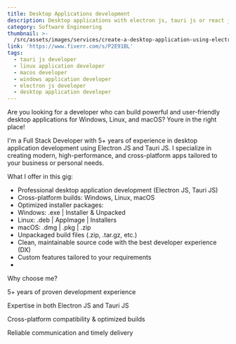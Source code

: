 ```yaml
---
title: Desktop Applications development 
description: Desktop applications with electron js, tauri js or react js
category: Software Engineering
thumbnail: >-
  /src/assets/images/services/create-a-desktop-application-using-electron-js-or-tauri-js.png
link: 'https://www.fiverr.com/s/P2E91BL'
tags:
  - tauri js developer
  - linux application developer
  - macos developer
  - windows application developer
  - electron js developer
  - desktop application developer
---
```


Are you looking for a developer who can build powerful and user-friendly desktop applications for Windows, Linux, and macOS? Youre in the right place!




I'm a Full Stack Developer with 5+ years of experience in desktop application development using Electron JS and Tauri JS. I specialize in creating modern, high-performance, and cross-platform apps tailored to your business or personal needs.

What I offer in this gig:

* Professional desktop application development (Electron JS, Tauri JS)
* Cross-platform builds: Windows, Linux, macOS
* Optimized installer packages:
* Windows: .exe | Installer & Unpacked
* Linux: .deb | AppImage | Installers
* macOS: .dmg | .pkg | .zip
* Unpackaged build files (.zip, .tar.gz, etc.)
* Clean, maintainable source code with the best developer experience (DX)
* Custom features tailored to your requirements
*


Why choose me?

5+ years of proven development experience

Expertise in both Electron JS and Tauri JS

Cross-platform compatibility & optimized builds

Reliable communication and timely delivery

